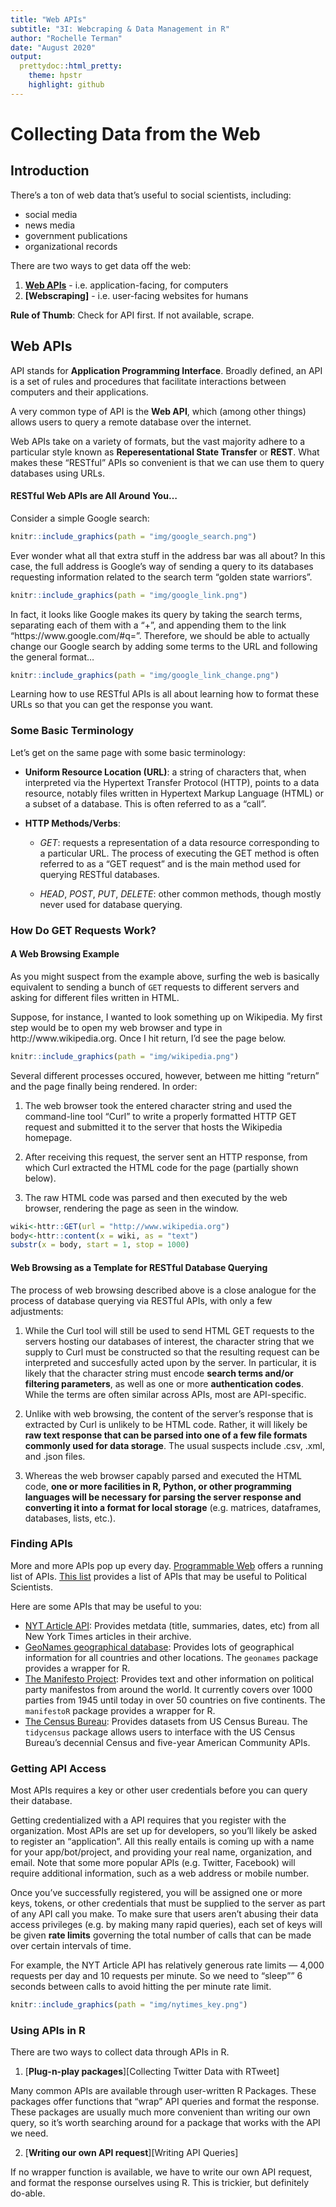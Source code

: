 ```yaml
---
title: "Web APIs"
subtitle: "3I: Webcraping & Data Management in R"
author: "Rochelle Terman"
date: "August 2020"
output:
  prettydoc::html_pretty:
    theme: hpstr
    highlight: github
---
```



# Collecting Data from the Web

## Introduction

There's a ton of web data that's useful to social scientists, including:

* social media
* news media
* government publications
* organizational records

There are two ways to get data off the web:

1. **[Web APIs]** - i.e. application-facing, for computers
2. **[Webscraping]** - i.e. user-facing websites for humans

__Rule of Thumb__: Check for API first. If not available, scrape.

## Web APIs 

API stands for **Application Programming Interface**. Broadly defined, an API is a set of rules and procedures that facilitate interactions between computers and their applications.

A very common type of API is the __Web API__, which (among other things) allows users to query a remote database over the internet.

Web APIs take on a variety of formats, but the vast majority adhere to a particular style known as **Reperesentational State Transfer** or **REST**. What makes these "RESTful" APIs so convenient is that we can use them to query databases using URLs. 

#### RESTful Web APIs are All Around You... {-}

Consider a simple Google search:

```r
knitr::include_graphics(path = "img/google_search.png")
```

Ever wonder what all that extra stuff in the address bar was all about?  In this case, the full address is Google's way of sending a query to its databases requesting information related to the search term "golden state warriors". 

```r
knitr::include_graphics(path = "img/google_link.png")
```

In fact, it looks like Google makes its query by taking the search terms, separating each of them with a "+", and appending them to the link "https://www.google.com/#q=".  Therefore, we should be able to actually change our Google search by adding some terms to the URL and following the general format...  

```r
knitr::include_graphics(path = "img/google_link_change.png")
```

Learning how to use RESTful APIs is all about learning how to format these URLs so that you can get the response you want.

### Some Basic Terminology

Let's get on the same page with some basic terminology:

* **Uniform Resource Location (URL)**: a string of characters that, when interpreted via the Hypertext Transfer Protocol (HTTP), points to a data resource, notably files written in Hypertext Markup Language (HTML) or a subset of a database. This is often referred to as a "call".

* **HTTP Methods/Verbs**:

    + *GET*: requests a representation of a data resource corresponding to a particular URL.  The process of executing the GET method is often referred to as a "GET request" and is the main method used for querying RESTful databases.
    
    + *HEAD*, *POST*, *PUT*, *DELETE*: other common methods, though mostly never used for database querying.
    
### How Do GET Requests Work? 

#### A Web Browsing Example {-}

As you might suspect from the example above, surfing the web is basically equivalent to sending a bunch of `GET` requests to different servers and asking for different files written in HTML.

Suppose, for instance, I wanted to look something up on Wikipedia.  My first step would be to open my web browser and type in http://www.wikipedia.org.  Once I hit return, I'd see the page below.  

```r
knitr::include_graphics(path = "img/wikipedia.png")
```

Several different processes occured, however, between me hitting "return" and the page finally being rendered.  In order:

1. The web browser took the entered character string and used the command-line tool "Curl" to write a properly formatted HTTP GET request and submitted it to the server that hosts the Wikipedia homepage.

2. After receiving this request, the server sent an HTTP response, from which Curl extracted the HTML code for the page (partially shown below).

3. The raw HTML code was parsed and then executed by the web browser, rendering the page as seen in the window.

```r
wiki<-httr::GET(url = "http://www.wikipedia.org")
body<-httr::content(x = wiki, as = "text")
substr(x = body, start = 1, stop = 1000)
```

#### Web Browsing as a Template for RESTful Database Querying {-}

The process of web browsing described above is a close analogue for the process of database querying via RESTful APIs, with only a few adjustments:

1. While the Curl tool will still be used to send HTML GET requests to the servers hosting our databases of interest, the character string that we supply to Curl must be constructed so that the resulting request can be interpreted and succesfully acted upon by the server.  In particular, it is likely that the character string must encode **search terms and/or filtering parameters**, as well as one or more **authentication codes**.  While the terms are often similar across APIs, most are API-specific.

2. Unlike with web browsing, the content of the server's response that is extracted by Curl is unlikely to be HTML code.  Rather, it will likely be **raw text response that can be parsed into one of a few file formats commonly used for data storage**.  The usual suspects include .csv, .xml, and .json files.

3. Whereas the web browser capably parsed and executed the HTML code, **one or more facilities in R, Python, or other programming languages will be necessary for parsing the server response and converting it into a format for local storage** (e.g. matrices, dataframes, databases, lists, etc.).

### Finding APIs

More and more APIs pop up every day. [Programmable Web](https://www.programmableweb.com/apis/directory) offers a running list of APIs. [This list](https://ucsd.libguides.com/c.php?g=90743&p=3202435) provides a list of APIs that may be useful to Political Scientists.

Here are some APIs that may be useful to you:

- [NYT Article API](http://developer.nytimes.com/): Provides metdata (title, summaries, dates, etc) from all New York Times articles in their archive.
- [GeoNames geographical database](https://www.geonames.org/): Provides lots of geographical information for all countries and other locations. The `geonames` package provides a wrapper for R.
- [The Manifesto Project](https://manifesto-project.wzb.eu/.): Provides text and other information on political party manifestos from around the world. It currently covers over 1000 parties from 1945 until today in over 50 countries on five continents. The `manifestoR` package provides a wrapper for R.
- [The Census Bureau](https://www.census.gov/developers/): Provides datasets from US Census Bureau. The `tidycensus` package allows users to interface with the US Census Bureau’s decennial Census and five-year American Community APIs.

### Getting API Access

Most APIs requires a key or other user credentials before you can query their database. 

Getting credentialized with a API requires that you register with the organization. Most APIs are set up for developers, so you'll likely be asked to register an "application". All this really entails is coming up with a name for your app/bot/project, and providing your real name, organization, and email.  Note that some more popular APIs (e.g. Twitter, Facebook) will require additional information, such as a web address or mobile number.

Once you've successfully registered, you will be assigned one or more keys, tokens, or other credentials that must be supplied to the server as part of any API call you make. To make sure that users aren't abusing their data access privileges (e.g. by making many rapid queries), each set of keys will be given **rate limits** governing the total number of calls that can be made over certain intervals of time.  

For example, the NYT Article API has relatively generous rate limits --- 4,000 requests per day and 10 requests per minute. So we need to "sleep"" 6 seconds between calls to avoid hitting the per minute rate limit.


```r
knitr::include_graphics(path = "img/nytimes_key.png")
```

### Using APIs in R

There are two ways to collect data through APIs in R.

1. [**Plug-n-play packages**][Collecting Twitter Data with RTweet]

Many common APIs are available through user-written R Packages. These packages offer functions that "wrap" API queries and format the response. These packages are usually much more convenient than writing our own query, so it's worth searching around for a package that works with the API we need.

2. [**Writing our own API request**][Writing API Queries]

If no wrapper function is available, we have to write our own API request, and format the response ourselves using R. This is trickier, but definitely do-able.

